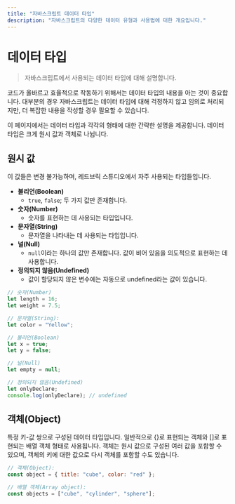 ```yaml
---
title: "자바스크립트 데이터 타입"
description: "자바스크립트의 다양한 데이터 유형과 사용법에 대한 개요입니다."
---
```

# 데이터 타입

> 자바스크립트에서 사용되는 데이터 타입에 대해 설명합니다.

코드가 올바르고 효율적으로 작동하기 위해서는 데이터 타입의 내용을 아는 것이 중요합니다. 대부분의 경우 자바스크립트는 데이터 타입에 대해 걱정하지 않고 임의로 처리되지만, 더 복잡한 내용을 작성할 경우 필요할 수 있습니다.

이 페이지에서는 데이터 타입과 각각의 형태에 대한 간략한 설명을 제공합니다. 데이터 타입은 크게 원시 값과 객체로 나뉩니다.

## 원시 값

이 값들은 변경 불가능하며, 레드브릭 스튜디오에서 자주 사용되는 타입들입니다.

- **불리언(Boolean)**
  - `true`, `false`; 두 가지 값만 존재합니다.
- **숫자(Number)**
  - 숫자를 표현하는 데 사용되는 타입입니다.
- **문자열(String)**
  - 문자열을 나타내는 데 사용되는 타입입니다.
- **널(Null)**
  - `null`이라는 하나의 값만 존재합니다. 값이 비어 있음을 의도적으로 표현하는 데 사용합니다.
- **정의되지 않음(Undefined)**
  - 값이 할당되지 않은 변수에는 자동으로 undefined라는 값이 있습니다.

```js showLineNumbers copy {1,5, 8,12,15}
// 숫자(Number)
let length = 16;
let weight = 7.5;

// 문자열(String):
let color = "Yellow";

// 불리언(Boolean)
let x = true;
let y = false;

// 널(Null)
let empty = null;

// 정의되지 않음(Undefined)
let onlyDeclare;
console.log(onlyDeclare); // undefined
```

## 객체(Object)

특정 키-값 쌍으로 구성된 데이터 타입입니다. 일반적으로 {}로 표현되는 객체와 []로 표현되는 배열 객체 형태로 사용됩니다. 객체는 원시 값으로 구성된 여러 값을 포함할 수 있으며, 객체의 키에 대한 값으로 다시 객체를 포함할 수도 있습니다.

```js showLineNumbers copy {1,4}
// 객체(Object):
const object = { title: "cube", color: "red" };

// 배열 객체(Array object):
const objects = ["cube", "cylinder", "sphere"];
```
